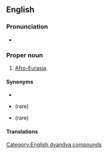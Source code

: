 ==English==
{{wikipedia}}

===Pronunciation===
* {{a|US}} {{IPA|/ˈæf.ɹɪk.ə.jʊɹˈeɪ.ʒə/|lang=en}}

===Proper noun===
{{en-proper noun|head=[[Africa]]-[[Eurasia]]}}
# [[Afro-Eurasia]].

====Synonyms====
* {{l|en|Afro-Eurasia}}
* {{l|en|Eurafrasia}} (rare)
* {{l|en|Afrasia}} (rare)

====Translations====
{{trans-see|Afro-Eurasia}}

[[Category:English dvandva compounds]]
